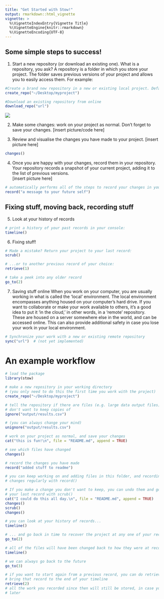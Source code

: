 ```yaml
---
title: "Get Started with Stow!"
output: rmarkdown::html_vignette
vignette: >
  %\VignetteIndexEntry{Vignette Title}
  %\VignetteEngine{knitr::rmarkdown}
  %\VignetteEncoding{UTF-8}
---
```


## Some simple steps to success!

1. Start a new repository (or download an existing one). 
What is a repository, you ask? A repository is a folder in which you store your project. The folder saves previous versions of your project and allows you to easily access them. 
  For example:

``` r
#Create a brand new repository in a new or existing local project. Defaults to your current working directory
create_repo("~/Desktop/myproject")

#Download an existing repository from online
download_repo("url")
```
  ![](Repo_cartoon.png)
  
2. Make some changes: work on your project as normal. Don't forget to save your changes. 
  [insert picture/code here]


3. Review and visualise the changes you have made to your project.
  [insert picture here]

```r
changes()
```

4. Once you are happy with your changes, record them in your repository. Your repository records a snapshot of your current project, adding it to the list of previous versions.   
  [insert picture here]

``` r
# automatically performs all of the steps to record your changes in your repository
record("a message to your future self")

```


## Fixing stuff, moving back, recording stuff

5. Look at your history of records

```r
# print a history of your past records in your console:
timeline()
```


6.  Fixing stuff!

```r
# Made a mistake? Return your project to your last record:
scrub()

# ...or to another previous record of your choice:
retrieve(1)

# take a peek into any older record 
go_to(2)

```

7. Saving stuff online
When you work on your computer, you are usually working in what is called the 'local' environment. The local environment encompasses anything housed on your computer's hard drive. If you want to collaborate or make your work available to others, it's a good idea to put it 'in the cloud,' in other words, in a 'remote' repository. These are housed on a server somewhere else in the world, and can be accessed online. This can also provide additional safety in case you lose your work in your local environment. 
 
```r
# Synchronize your work with a new or existing remote repository
sync("url")  # (not yet implemented)
```
   


# An example workflow

```r
# load the package
library(stow)

# make a new repository in your working directory
# (you only need to do this the first time you work with the project)
create_repo("~/Desktop/myproject")

# tell the repository if there are files (e.g. large data output files) you
# don't want to keep copies of
ignore("output/results.csv")

# (you can always change your mind)
unignore("output/results.csv")

# work on your project as normal, and save your changes
cat("this is fun!\n", file = "README.md", append = TRUE)

# see which files have changed
changes()

# record the changes you have made
record("added stuff to readme")

# you can keep working on and adding files in this folder, and recording your
# changes regularly with record()

# If you make a change you don't want to keep, you can undo them and go back to
# your last record with scrub()
cat("I could do this all day.\n", file = "README.md", append = TRUE)
changes()
scrub()
changes()

# you can look at your history of records...
timeline()

# ... and go back in time to recover the project at any one of your records
go_to(2)

# all of the files will have been changed back to how they were at record 2
timeline()

# we can always go back to the future
go_to(3)

# if you want to start again from a previous record, you can do retrieve() to
# bring that record to the end of your timeline 
retrieve(2)
# all the work you recorded since then will still be stored, in case you need it
# later
```
